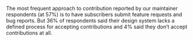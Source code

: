 
<ScreenBlock>
<div id="section-5">
  <SectionHeader number={5} title="Accepting Contributions">
    <p>The most frequent approach to contribution reported by our maintainer respondents (at 57%) is to have subscribers submit feature requests and bug reports. But 36% of respondents said their design system lacks a defined process for accepting contributions and 4% said they don’t accept contributions at all.</p>
  </SectionHeader>
  
  <Grid gap="lg" gapColMD="1xl" gapColLG="none">
    <GridCell span={3}>
      <Gauge title="Subscribers submitting coded features, updates, and/or bug fixes" number={92} size="large" />
    </GridCell>
    <GridCell span={3} startLG={5}>
      <Gauge title="Subscribers submitting designs" number={83} size="large" />
    </GridCell>
    <GridCell span={3} startLG={9}>
      <Gauge title="Subscribers submitting feature requests and/or bug reports" number={76} size="large" />
    </GridCell>
  </Grid>
  
  <RelatedReading
    title="Design System Maturity Model Assessment"
    description="Focusing on a contribution model is a sign of a mature design system. Get feedback on the evolution of your system by taking this assessment."
    image="https://sparkbox.com/uploads/featured_images/b-callahan_21-03.png"
    href="https://sparkbox.com/foundry/design_system_maturity_model"
  />
  
  
</div>
</ScreenBlock>